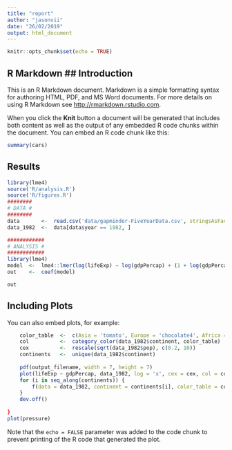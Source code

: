 ```yaml
---
title: "report"
author: "jasonvii"
date: "26/02/2019"
output: html_document
---
```


```r
knitr::opts_chunk$set(echo = TRUE)
```

## R Markdown ## Introduction

This is an R Markdown document. Markdown is a simple formatting syntax for authoring HTML, PDF, and MS Word documents. For more details on using R Markdown see <http://rmarkdown.rstudio.com>.

When you click the **Knit** button a document will be generated that includes both content as well as the output of any embedded R code chunks within the document. You can embed an R code chunk like this:

```r
summary(cars)
```
## Results 
```r
library(lme4)
source('R/analysis.R')
source('R/figures.R')
########
# DATA #
########
data       <-  read.csv('data/gapminder-FiveYearData.csv', stringsAsFactors = FALSE)
data_1982  <-  data[data$year == 1982, ]

############
# ANALYSIS #
############
library(lme4)
model  <-  lme4::lmer(log(lifeExp) ~ log(gdpPercap) + (1 + log(gdpPercap) | year), data = data)
out    <-  coef(model)

out
```

## Including Plots

You can also embed plots, for example:

```r
    color_table  <-  c(Asia = 'tomato', Europe = 'chocolate4', Africa = 'dodgerblue2', Americas = 'darkgoldenrod1', Oceania = 'green4')
    col          <-  category_color(data_1982$continent, color_table)
    cex          <-  rescale(sqrt(data_1982$pop), c(0.2, 10))
    continents   <-  unique(data_1982$continent)
    
    pdf(output_filename, width = 7, height = 7)
    plot(lifeExp ~ gdpPercap, data_1982, log = 'x', cex = cex, col = col, pch = 21, las = 1, xlab = 'GDP per capita', ylab = 'Life expectancy (years)', main = 1982)
    for (i in seq_along(continents)) {
        f(data = data_1982, continent = continents[i], color_table = color_table)
    }
    dev.off()
    
}
plot(pressure)
```

Note that the `echo = FALSE` parameter was added to the code chunk to prevent printing of the R code that generated the plot.
